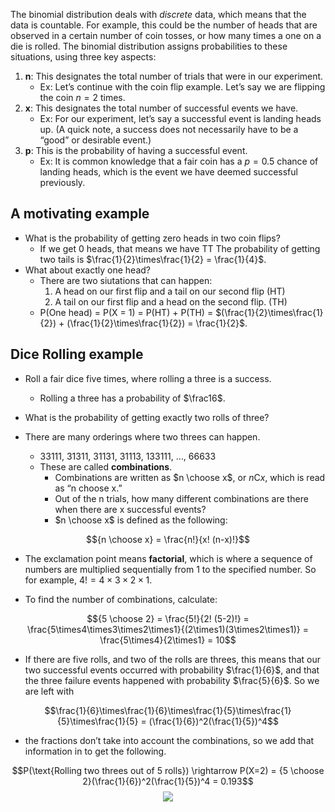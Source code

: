 The binomial distribution deals with *discrete* data, which means that the data
is countable. For example, this could be the number of heads that are observed
in a certain number of coin tosses, or how many times a one on a die is rolled. 
The binomial distribution assigns probabilities to these situations, using three
key aspects:

1. **n**: This designates the total number of trials that were in our experiment.
    + Ex: Let's continue with the coin flip example. Let's say we are flipping
    the coin $n=2$ times.

2. **x**: This designates the total number of successful events we have.
    + Ex: For our experiment, let's say a successful event is landing heads up.
    (A quick note, a success does not necessarily have to be a "good" or 
    desirable event.)

3. **p**: This is the probability of having a successful event. 
    + Ex: It is common knowledge that a fair coin has a $p=0.5$ chance of landing
    heads, which is the event we have deemed successful previously.

## A motivating example 

* What is the probability of getting zero heads in two coin flips? 
    - If we get 0 heads, that means we have TT 
    The probability of getting two tails is $\frac{1}{2}\times\frac{1}{2} = \frac{1}{4}$.

* What about exactly one head? 
    - There are two siutations that can happen: 
        1. A head on our first flip and a tail on our second flip (HT)
        2. A tail on our first flip and a head on the second flip. (TH) 
    - P(One head) = P(X = 1) = P(HT) + P(TH) = 
    $(\frac{1}{2}\times\frac{1}{2}) + (\frac{1}{2}\times\frac{1}{2}) = \frac{1}{2}$.

## Dice Rolling example

- Roll a fair dice five times, where rolling a three is a success. 
    - Rolling a three has a probability of $\frac16$.

- What is the probability of getting exactly two rolls of three?

- There are many orderings where two threes can happen.
    - 33111, 31311, 31131, 31113, 133111, ..., 66633
    - These are called **combinations**.
        - Combinations are written as $n \choose x$, or $n \text{C} x$, which is
        read as "n choose x."
        - Out of the n trials, how many different combinations are there when 
        there are x successful events?
        - $n \choose x$ is defined as the following:

$${n \choose x} = \frac{n!}{x! (n-x)!}$$

- The exclamation point means **factorial**, which is where a sequence of 
numbers  are multiplied sequentially from 1 to the specified number. So for 
example, $4! = 4 \times 3 \times 2 \times 1$.

- To find the number of combinations, calculate:

$${5 \choose 2} = \frac{5!}{2! (5-2)!} = \frac{5\times4\times3\times2\times1}{(2\times1)(3\times2\times1)} = \frac{5\times4}{2\times1} = 10$$

- If there are five rolls, and two of the rolls are threes, this means that our 
two successful events occurred with probability $\frac{1}{6}$, and that the 
three failure events happened with probability $\frac{5}{6}$. So we are left with 

$$\frac{1}{6}\times\frac{1}{6}\times\frac{1}{5}\times\frac{1}{5}\times\frac{1}{5} = (\frac{1}{6})^2(\frac{1}{5})^4$$

- the fractions don't take into account the combinations, so we add that 
information in to get the following.

$$P(\text{Rolling two threes out of 5 rolls}) \rightarrow P(X=2) = {5 \choose 2}(\frac{1}{6})^2(\frac{1}{5})^4 = 0.193$$
<center>  
![](www/curve.png)
</center>